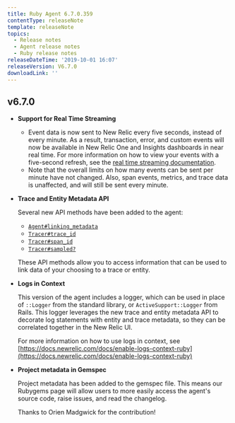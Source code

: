 ```yaml
---
title: Ruby Agent 6.7.0.359
contentType: releaseNote
template: releaseNote
topics:
  - Release notes
  - Agent release notes
  - Ruby release notes
releaseDateTime: '2019-10-01 16:07'
releaseVersion: V6.7.0
downloadLink: ''
---
```


## v6.7.0

* **Support for Real Time Streaming**

  * Event data is now sent to New Relic every five seconds, instead of every minute. As a result, transaction, error, and custom events will now be available in New Relic One and Insights dashboards in near real time. For more information on how to view your events with a five-second refresh, see the [real time streaming documentation](https://docs.newrelic.com/docs/agents/manage-apm-agents/agent-data/real-time-streaming).
  * Note that the overall limits on how many events can be sent per minute have not changed. Also, span events, metrics, and trace data is unaffected, and will still be sent every minute.
* **Trace and Entity Metadata API**

  Several new API methods have been added to the agent:

  * [`Agent#linking_metadata`](https://www.rubydoc.info/github/newrelic/rpm/NewRelic/Agent#linking_metadata-instance_method)
  * [`Tracer#trace_id`](https://www.rubydoc.info/github/newrelic/rpm/NewRelic/Agent/Tracer#trace_id-class_method)
  * [`Tracer#span_id`](https://www.rubydoc.info/github/newrelic/rpm/NewRelic/Agent/Tracer#span_id-class_method)
  * [`Tracer#sampled?`](https://www.rubydoc.info/github/newrelic/rpm/NewRelic/Agent/Tracer#sampled?-class_method)

  These API methods allow you to access information that can be used to link data of your choosing to a trace or entity.
* **Logs in Context**

  This version of the agent includes a logger, which can be used in place of `::Logger` from the standard library, or `ActiveSupport::Logger` from Rails. This logger leverages the new trace and entity metadata API to decorate log statements with entity and trace metadata, so they can be correlated together in the New Relic UI.

  For more information on how to use logs in context, see [https://docs.newrelic.com/docs/enable-logs-context-ruby](https://docs.newrelic.com/docs/enable-logs-context-ruby)
* **Project metadata in Gemspec**

  Project metadata has been added to the gemspec file. This means our Rubygems page will allow users to more easily access the agent's source code, raise issues, and read the changelog.

  Thanks to Orien Madgwick for the contribution!
